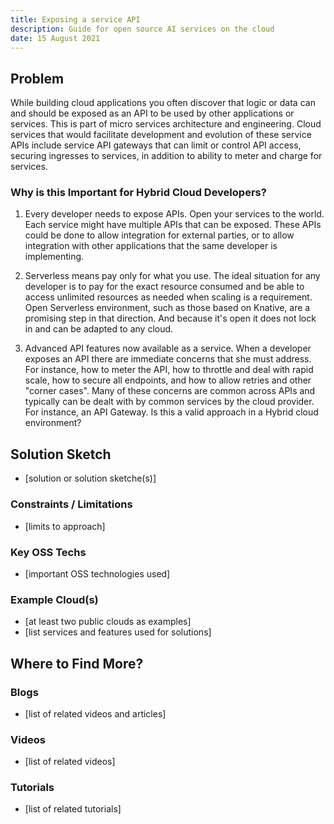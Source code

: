 ```yaml
---
title: Exposing a service API
description: Guide for open source AI services on the cloud
date: 15 August 2021
---
```


## Problem

While building cloud applications you often discover that logic or data can and should be exposed as an API to be used by other applications or services. This is part of micro services architecture and engineering. Cloud services that would facilitate development and evolution of these service APIs include service API gateways that can limit or control API access, securing ingresses to services, in addition to ability to meter and charge for services.

### Why is this Important for Hybrid Cloud Developers?

1. Every developer needs to expose APIs. Open your services to the world. Each service might have multiple APIs that can be exposed. These APIs could be done to allow integration for external parties, or to allow integration with other applications that the same developer is implementing.

2. Serverless means pay only for what you use. The ideal situation for any developer is to pay for the exact resource consumed and be able to access unlimited resources as needed when scaling is a requirement. Open Serverless environment, such as those based on Knative, are a promising step in that direction. And because it's open it does not lock in and can be adapted to any cloud.

3. Advanced API features now available as a service. When a developer exposes an API there are immediate concerns that she must address. For instance, how to meter the API, how to throttle and deal with rapid scale, how to secure all endpoints, and how to allow retries and other "corner cases". Many of these concerns are common across APIs and typically can be dealt with by common services by the cloud provider. For instance, an API Gateway. Is this a valid approach in a Hybrid cloud environment?

## Solution Sketch

* [solution or solution sketche(s)]

### Constraints / Limitations

* [limits to approach]

### Key OSS Techs

* [important OSS technologies used]

### Example Cloud(s)

* [at least two public clouds as examples]
* [list services and features used for solutions]

## Where to Find More?

### Blogs

* [list of related videos and articles]

### Videos

* [list of related videos]

### Tutorials

* [list of related tutorials]

